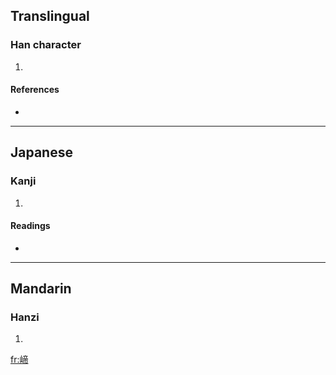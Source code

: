 ==Translingual==

===Han character===
{{Han char|rn=46|rad=山|as=09|sn=12|four=2072<sub>7</sub>|canj=山卜月月 (UYBB)}}

# {{defn|Han|sort=山09}}

====References====
* {{Han ref|kx=0315.290|dkj=08253|dj=0616.200|hdz=10788.150|uh=5D39|ud=23865|bh=D8EA|bd=55530}}

----

==Japanese==

===Kanji===
{{ja-kanji|grade=|rs=山09}}

# {{defn|Japanese|sort=山09}}

====Readings====
* {{ja-readings|on=[[てい]] (tei), [[だい]] (dai)|kun=}}

----

==Mandarin==

===Hanzi===
{{cmn-hanzi|pin=[[tí]] ([[ti2]])|wg=t'i<sup>2</sup>}}

# {{defn|Mandarin|sort=山09}}

[[fr:崹]]